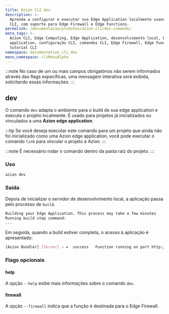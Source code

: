 ```yaml
---
title: Azion CLI dev
description: >-
  Aprenda a configurar e executar sua Edge Application localmente usando Azion
  CLI, com suporte para Edge Firewall e Edge Functions.
permalink: /documentacao/produtos/azion-cli/dev-comando/
meta_tags: >-
  Azion CLI, Edge Computing, Edge Application, desenvolvimento local, build edge
  application, configuração CLI, comandos CLI, Edge Firewall, Edge Functions,
  tutorial CLI
namespace: documentation_cli_dev
menu_namespace: cliMenuAlpha
---
```



:::note
No caso de um ou mais campos obrigatórios não serem informados através das flags específicas, uma mensagem interativa será exibida, solicitando essas informações.
:::

## dev

O comando `dev` adapta o ambiente para o build de sua edge application e executa o projeto localmente. É usado para projetos já inicializados ou vinculados a uma **Azion edge application**.

:::tip
Se você deseja executar este comando para um projeto que ainda não foi inicializado como uma Azion edge application, você pode executar o comando `link` para vincular o projeto à Azion.
:::

<LinkButton link="/pt-br/documentacao/produtos/azion-cli/link-comando/" label="Vincule um projeto em uma Azion edge appliction" severity="secondary" /> 

:::note 
É necessário rodar o comando dentro da pasta raiz do projeto.
:::

### Uso

```sh
azion dev
```

### Saída 

Depois de inicializar o servidor de desenvolvimento local, a aplicação passa pelo processo de `build`.

```sh 
Building your Edge Application. This process may take a few minutes
Running build step command:
...
```

Em seguida, quando a build estiver completa, o acesso à aplicação é apresentado:

```sh
[Azion Bundler] [Server] › ✔  success   Function running on port http://localhost:3000  
```

### Flags opcionais

#### help

A opção `--help` exibe mais informações sobre o comando `dev`.

#### firewall

A opção `--firewall` indica que a função é destinada para o Edge Firewall.

<LinkButton link="/pt-br/documentacao/produtos/guias/edge-functions/primeiros-passos/" label="Edge Functions para Edge Application" severity="secondary" /> 

<br />

<LinkButton link="/pt-br/documentacao/produtos/secure/edge-firewall/edge-functions/" label="Edge Functions para Edge Firewall" severity="secondary" /> 
